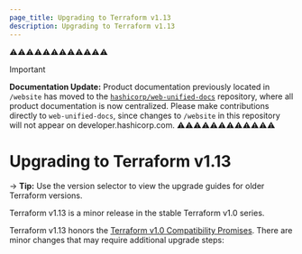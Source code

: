 ```yaml
---
page_title: Upgrading to Terraform v1.13
description: Upgrading to Terraform v1.13
---
```


⚠️⚠️⚠️⚠️⚠️⚠️⚠️⚠️⚠️⚠️⚠️⚠️
> [!IMPORTANT]  
> **Documentation Update:** Product documentation previously located in `/website` has moved to the [`hashicorp/web-unified-docs`](https://github.com/hashicorp/web-unified-docs) repository, where all product documentation is now centralized. Please make contributions directly to `web-unified-docs`, since changes to `/website` in this repository will not appear on developer.hashicorp.com.
⚠️⚠️⚠️⚠️⚠️⚠️⚠️⚠️⚠️⚠️⚠️⚠️


# Upgrading to Terraform v1.13

-> **Tip:** Use the version selector to view the upgrade guides for older Terraform versions.

Terraform v1.13 is a minor release in the stable Terraform v1.0 series.

Terraform v1.13 honors the
[Terraform v1.0 Compatibility Promises](https://developer.hashicorp.com/terraform/language/v1-compatibility-promises).
There are minor changes that may require additional upgrade steps:
